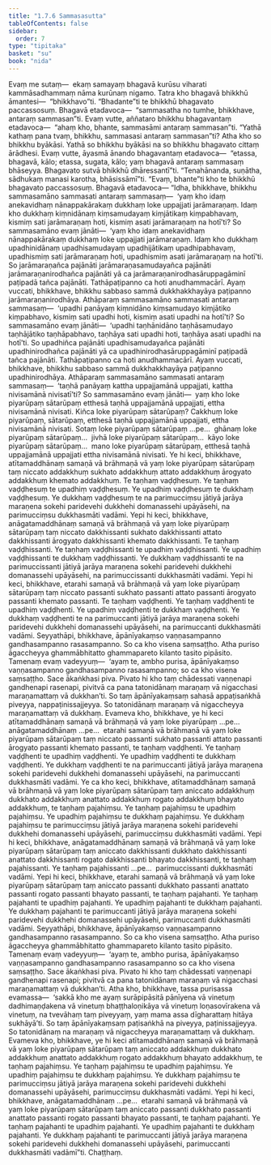 ```yaml
---
title: "1.7.6 Sammasasutta"
tableOfContents: false
sidebar:
  order: 7
type: "tipitaka"
basket: "su"
book: "nida"
---
```



<DynamicBreadcrumb />

<Division number="66" book="nida" bookNo="12" page="329">

<Paragraph number="475" book="nida">
Evaṃ me sutaṃ—  ekaṃ samayaṃ bhagavā kurūsu viharati kammāsadhammaṃ nāma kurūnaṃ nigamo. Tatra kho bhagavā bhikkhū āmantesi—  “bhikkhavo”ti. “Bhadante”ti te bhikkhū bhagavato paccassosuṃ. Bhagavā etadavoca—  “sammasatha no tumhe, bhikkhave, antaraṃ sammasan”ti. Evaṃ vutte, aññataro bhikkhu bhagavantaṃ etadavoca—  “ahaṃ kho, bhante, sammasāmi antaraṃ sammasan”ti. “Yathā kathaṃ pana tvaṃ, bhikkhu, sammasasi antaraṃ sammasan”ti? Atha kho so bhikkhu byākāsi. Yathā so bhikkhu byākāsi na so bhikkhu bhagavato cittaṃ ārādhesi.
</Paragraph>

<Paragraph number="476" book="nida">
Evaṃ vutte, āyasmā ānando bhagavantaṃ etadavoca—  “etassa, bhagavā, kālo; etassa, sugata, kālo; yaṃ bhagavā antaraṃ sammasaṃ bhāseyya. Bhagavato sutvā bhikkhū dhāressantī”ti. “Tenahānanda, suṇātha, sādhukaṃ manasi karotha, bhāsissāmī”ti. “Evaṃ, bhante”ti kho te bhikkhū bhagavato paccassosuṃ. Bhagavā etadavoca—
</Paragraph>

<Paragraph number="477" book="nida">
“Idha, bhikkhave, bhikkhu sammasamāno sammasati antaraṃ sammasaṃ—  ‘yaṃ kho idaṃ anekavidhaṃ nānappakārakaṃ dukkhaṃ loke uppajjati jarāmaraṇaṃ. Idaṃ kho dukkhaṃ kiṃnidānaṃ kiṃsamudayaṃ kiṃjātikaṃ kiṃpabhavaṃ, kismiṃ sati jarāmaraṇaṃ hoti, kismiṃ asati jarāmaraṇaṃ na hotī’ti? So sammasamāno evaṃ jānāti—  ‘yaṃ kho idaṃ anekavidhaṃ nānappakārakaṃ dukkhaṃ loke uppajjati jarāmaraṇaṃ. Idaṃ kho dukkhaṃ upadhinidānaṃ upadhisamudayaṃ upadhijātikaṃ upadhipabhavaṃ, upadhismiṃ sati jarāmaraṇaṃ hoti, upadhismiṃ asati jarāmaraṇaṃ na hotī’ti. So jarāmaraṇañca pajānāti jarāmaraṇasamudayañca pajānāti jarāmaraṇanirodhañca pajānāti yā ca jarāmaraṇanirodhasāruppagāminī paṭipadā tañca pajānāti. Tathāpaṭipanno ca hoti anudhammacārī. Ayaṃ vuccati, bhikkhave, bhikkhu sabbaso sammā dukkhakkhayāya paṭipanno jarāmaraṇanirodhāya.
</Paragraph>

<Paragraph number="478" book="nida">
Athāparaṃ sammasamāno sammasati antaraṃ sammasaṃ—  ‘upadhi panāyaṃ kiṃnidāno kiṃsamudayo kiṃjātiko kiṃpabhavo, kismiṃ sati upadhi hoti, kismiṃ asati upadhi na hotī’ti? So sammasamāno evaṃ jānāti—  ‘upadhi taṇhānidāno taṇhāsamudayo taṇhājātiko taṇhāpabhavo, taṇhāya sati upadhi hoti, taṇhāya asati upadhi na hotī’ti. So upadhiñca pajānāti upadhisamudayañca pajānāti upadhinirodhañca pajānāti yā ca upadhinirodhasāruppagāminī paṭipadā tañca pajānāti. Tathāpaṭipanno ca hoti anudhammacārī. Ayaṃ vuccati, bhikkhave, bhikkhu sabbaso sammā dukkhakkhayāya paṭipanno upadhinirodhāya.
</Paragraph>

<Paragraph number="479" book="nida">
Athāparaṃ sammasamāno sammasati antaraṃ sammasaṃ—  ‘taṇhā panāyaṃ kattha uppajjamānā uppajjati, kattha nivisamānā nivisatī’ti? So sammasamāno evaṃ jānāti—  yaṃ kho loke piyarūpaṃ sātarūpaṃ etthesā taṇhā uppajjamānā uppajjati, ettha nivisamānā nivisati. Kiñca loke piyarūpaṃ sātarūpaṃ? Cakkhuṃ loke piyarūpaṃ, sātarūpaṃ, etthesā taṇhā uppajjamānā uppajjati, ettha nivisamānā nivisati. Sotaṃ loke piyarūpaṃ sātarūpaṃ …pe…  ghānaṃ loke piyarūpaṃ sātarūpaṃ…  jivhā loke piyarūpaṃ sātarūpaṃ…  kāyo loke piyarūpaṃ sātarūpaṃ…  mano loke piyarūpaṃ sātarūpaṃ, etthesā taṇhā uppajjamānā uppajjati ettha nivisamānā nivisati.
</Paragraph>

<Paragraph number="480" book="nida">
Ye hi keci, bhikkhave, atītamaddhānaṃ samaṇā vā brāhmaṇā vā yaṃ loke piyarūpaṃ sātarūpaṃ taṃ niccato addakkhuṃ sukhato addakkhuṃ attato addakkhuṃ ārogyato addakkhuṃ khemato addakkhuṃ. Te taṇhaṃ vaḍḍhesuṃ. Ye taṇhaṃ vaḍḍhesuṃ te upadhiṃ vaḍḍhesuṃ. Ye upadhiṃ vaḍḍhesuṃ te dukkhaṃ vaḍḍhesuṃ. Ye dukkhaṃ vaḍḍhesuṃ te na parimucciṃsu jātiyā jarāya maraṇena sokehi paridevehi dukkhehi domanassehi upāyāsehi, na parimucciṃsu dukkhasmāti vadāmi.
</Paragraph>

<Paragraph number="481" book="nida">
Yepi hi keci, bhikkhave, anāgatamaddhānaṃ samaṇā vā brāhmaṇā vā yaṃ loke piyarūpaṃ sātarūpaṃ taṃ niccato dakkhissanti sukhato dakkhissanti attato dakkhissanti ārogyato dakkhissanti khemato dakkhissanti. Te taṇhaṃ vaḍḍhissanti. Ye taṇhaṃ vaḍḍhissanti te upadhiṃ vaḍḍhissanti. Ye upadhiṃ vaḍḍhissanti te dukkhaṃ vaḍḍhissanti. Ye dukkhaṃ vaḍḍhissanti te na parimuccissanti jātiyā jarāya maraṇena sokehi paridevehi dukkhehi domanassehi upāyāsehi, na parimuccissanti dukkhasmāti vadāmi.
</Paragraph>

<Paragraph number="482" book="nida">
Yepi hi keci, bhikkhave, etarahi samaṇā vā brāhmaṇā vā yaṃ loke piyarūpaṃ sātarūpaṃ taṃ niccato passanti sukhato passanti attato passanti ārogyato passanti khemato passanti. Te taṇhaṃ vaḍḍhenti. Ye taṇhaṃ vaḍḍhenti te upadhiṃ vaḍḍhenti. Ye upadhiṃ vaḍḍhenti te dukkhaṃ vaḍḍhenti. Ye dukkhaṃ vaḍḍhenti te na parimuccanti jātiyā jarāya maraṇena sokehi paridevehi dukkhehi domanassehi upāyāsehi, na parimuccanti dukkhasmāti vadāmi.
</Paragraph>

<Paragraph number="483" book="nida">
Seyyathāpi, bhikkhave, āpānīyakaṃso vaṇṇasampanno gandhasampanno rasasampanno. So ca kho visena saṃsaṭṭho. Atha puriso āgaccheyya ghammābhitatto ghammapareto kilanto tasito pipāsito. Tamenaṃ evaṃ vadeyyuṃ—  ‘ayaṃ te, ambho purisa, āpānīyakaṃso vaṇṇasampanno gandhasampanno rasasampanno; so ca kho visena saṃsaṭṭho. Sace ākaṅkhasi piva. Pivato hi kho taṃ chādessati vaṇṇenapi gandhenapi rasenapi, pivitvā ca pana tatonidānaṃ maraṇaṃ vā nigacchasi maraṇamattaṃ vā dukkhan’ti. So taṃ āpānīyakaṃsaṃ sahasā appaṭisaṅkhā piveyya, nappaṭinissajjeyya. So tatonidānaṃ maraṇaṃ vā nigaccheyya maraṇamattaṃ vā dukkhaṃ. Evameva kho, bhikkhave, ye hi keci atītamaddhānaṃ samaṇā vā brāhmaṇā vā yaṃ loke piyarūpaṃ …pe…  anāgatamaddhānaṃ …pe…  etarahi samaṇā vā brāhmaṇā vā yaṃ loke piyarūpaṃ sātarūpaṃ taṃ niccato passanti sukhato passanti attato passanti ārogyato passanti khemato passanti, te taṇhaṃ vaḍḍhenti. Ye taṇhaṃ vaḍḍhenti te upadhiṃ vaḍḍhenti. Ye upadhiṃ vaḍḍhenti te dukkhaṃ vaḍḍhenti. Ye dukkhaṃ vaḍḍhenti te na parimuccanti jātiyā jarāya maraṇena sokehi paridevehi dukkhehi domanassehi upāyāsehi, na parimuccanti dukkhasmāti vadāmi.
</Paragraph>

<Paragraph number="484" book="nida">
Ye ca kho keci, bhikkhave, atītamaddhānaṃ samaṇā vā brāhmaṇā vā yaṃ loke piyarūpaṃ sātarūpaṃ taṃ aniccato addakkhuṃ dukkhato addakkhuṃ anattato addakkhuṃ rogato addakkhuṃ bhayato addakkhuṃ, te taṇhaṃ pajahiṃsu. Ye taṇhaṃ pajahiṃsu te upadhiṃ pajahiṃsu. Ye upadhiṃ pajahiṃsu te dukkhaṃ pajahiṃsu. Ye dukkhaṃ pajahiṃsu te parimucciṃsu jātiyā jarāya maraṇena sokehi paridevehi dukkhehi domanassehi upāyāsehi, parimucciṃsu dukkhasmāti vadāmi.
</Paragraph>

<Paragraph number="485" book="nida">
Yepi hi keci, bhikkhave, anāgatamaddhānaṃ samaṇā vā brāhmaṇā vā yaṃ loke piyarūpaṃ sātarūpaṃ taṃ aniccato dakkhissanti dukkhato dakkhissanti anattato dakkhissanti rogato dakkhissanti bhayato dakkhissanti, te taṇhaṃ pajahissanti. Ye taṇhaṃ pajahissanti …pe…  parimuccissanti dukkhasmāti vadāmi.
</Paragraph>

<Paragraph number="486" book="nida">
Yepi hi keci, bhikkhave, etarahi samaṇā vā brāhmaṇā vā yaṃ loke piyarūpaṃ sātarūpaṃ taṃ aniccato passanti dukkhato passanti anattato passanti rogato passanti bhayato passanti, te taṇhaṃ pajahanti. Ye taṇhaṃ pajahanti te upadhiṃ pajahanti. Ye upadhiṃ pajahanti te dukkhaṃ pajahanti. Ye dukkhaṃ pajahanti te parimuccanti jātiyā jarāya maraṇena sokehi paridevehi dukkhehi domanassehi upāyāsehi, parimuccanti dukkhasmāti vadāmi.
</Paragraph>

<Paragraph number="487" book="nida">
Seyyathāpi, bhikkhave, āpānīyakaṃso vaṇṇasampanno gandhasampanno rasasampanno. So ca kho visena saṃsaṭṭho. Atha puriso āgaccheyya ghammābhitatto ghammapareto kilanto tasito pipāsito. Tamenaṃ evaṃ vadeyyuṃ—  ‘ayaṃ te, ambho purisa, āpānīyakaṃso vaṇṇasampanno gandhasampanno rasasampanno so ca kho visena saṃsaṭṭho. Sace ākaṅkhasi piva. Pivato hi kho taṃ chādessati vaṇṇenapi gandhenapi rasenapi; pivitvā ca pana tatonidānaṃ maraṇaṃ vā nigacchasi maraṇamattaṃ vā dukkhan’ti. Atha kho, bhikkhave, tassa purisassa evamassa—  ‘sakkā kho me ayaṃ surāpipāsitā pānīyena vā vinetuṃ dadhimaṇḍakena vā vinetuṃ bhaṭṭhaloṇikāya vā vinetuṃ loṇasovīrakena vā vinetuṃ, na tvevāhaṃ taṃ piveyyaṃ, yaṃ mama assa dīgharattaṃ hitāya sukhāyā’ti. So taṃ āpānīyakaṃsaṃ paṭisaṅkhā na piveyya, paṭinissajjeyya. So tatonidānaṃ na maraṇaṃ vā nigaccheyya maraṇamattaṃ vā dukkhaṃ. Evameva kho, bhikkhave, ye hi keci atītamaddhānaṃ samaṇā vā brāhmaṇā vā yaṃ loke piyarūpaṃ sātarūpaṃ taṃ aniccato addakkhuṃ dukkhato addakkhuṃ anattato addakkhuṃ rogato addakkhuṃ bhayato addakkhuṃ, te taṇhaṃ pajahiṃsu. Ye taṇhaṃ pajahiṃsu te upadhiṃ pajahiṃsu. Ye upadhiṃ pajahiṃsu te dukkhaṃ pajahiṃsu. Ye dukkhaṃ pajahiṃsu te parimucciṃsu jātiyā jarāya maraṇena sokehi paridevehi dukkhehi domanassehi upāyāsehi, parimucciṃsu dukkhasmāti vadāmi.
</Paragraph>

<Paragraph number="488" book="nida">
Yepi hi keci, bhikkhave, anāgatamaddhānaṃ …pe…  etarahi samaṇā vā brāhmaṇā vā yaṃ loke piyarūpaṃ sātarūpaṃ taṃ aniccato passanti dukkhato passanti anattato passanti rogato passanti bhayato passanti, te taṇhaṃ pajahanti. Ye taṇhaṃ pajahanti te upadhiṃ pajahanti. Ye upadhiṃ pajahanti te dukkhaṃ pajahanti. Ye dukkhaṃ pajahanti te parimuccanti jātiyā jarāya maraṇena sokehi paridevehi dukkhehi domanassehi upāyāsehi, parimuccanti dukkhasmāti vadāmī”ti.

</Paragraph>
</Division>

<Paragraph number="489" type="center" book="nida">
Chaṭṭhaṃ.
</Paragraph>
